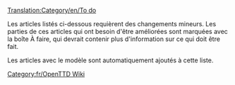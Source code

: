 [[Translation:Category/en/To do]]

Les articles listés ci-dessous requièrent des changements mineurs. Les parties de ces articles qui ont besoin d'être améliorées sont marquées avec la boîte À faire, qui devrait contenir plus d'information sur ce qui doit être fait.

Les articles avec le modèle {{en/S|fr/À faire}} sont automatiquement ajoutés à cette liste.

[[Category:fr/OpenTTD Wiki]]
